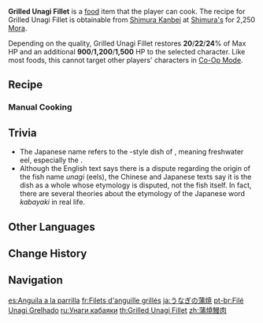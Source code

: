 {{Food Infobox
|id              = 108337
|image           = Item Grilled Unagi Fillet.png
|description     = A grilled dish.
|desc_suspicious = Even at first glance, this is a complete failure &mdash; the color of the eel meat looks exactly the same as the charcoal used to make it. Even when flipped over to eat, the intense stench of charred meat would make one hesitate.
|desc_basic      = The sliced unagi has been steamed first to remove the excess fat before being grilled and sauced. There is no consensus in Inazuma as to where the name "unagi" came from, but everyone at least agrees that it will take a whole lifetime to master its making.
|desc_delicious  = The fat oils sizzle all across the meat's surface like a flowery prelude. The baptism of charcoal fire and moistening sauce has imparted a delicate softness to the unagi's mouthfeel. If you paired this with rice, you'd be liable to leave not even a single drop of sauce behind.
|type            = Recovery Dishes
|quality         = 2
|effectType      = Healing
|effect          = Restores (var1)% of Max HP and an additional (var2) HP to the selected character.
|eff_att1        = HP Restore
|eff_att2        = HP Restore Percent
|eff_att3        = HP Restore Fixed
|region          = Inazuma
|eff_suspicious1 = 20
|eff_suspicious2 = 900
|eff_basic1      = 22
|eff_basic2      = 1,200
|eff_delicious1  = 24
|eff_delicious2  = 1,500
|recipe          = Sold by [[Shimura Kanbei]]
}}
'''Grilled Unagi Fillet''' is a [[food]] item that the player can cook. The recipe for Grilled Unagi Fillet is obtainable from [[Shimura Kanbei]] at [[Shimura's]] for 2,250 [[Mora]].

Depending on the quality, Grilled Unagi Fillet restores '''20'''/'''22'''/'''24'''% of Max HP and an additional '''900'''/'''1,200'''/'''1,500''' HP to the selected character. Like most foods, this cannot target other players' characters in [[Co-Op Mode]].

==Recipe==
{{Recipe
|Eel Meat = 3
|Sugar = 1
|sort = Eel Meat;Sugar
|type = Cooking
}}

===Manual Cooking===
{{Manual Cooking}}

==Trivia==
*The Japanese name {{Lang|Unagi no Kabayaki|ja=うなぎの蒲焼}} refers to the ''{{w|kabayaki}}''-style dish of ''{{w|unagi}}'', meaning freshwater eel, especially the {{w|Japanese eel}}.
*Although the English text says there is a dispute regarding the origin of the fish name ''unagi'' (eels), the Chinese and Japanese texts say it is the dish as a whole whose etymology is disputed, not the fish itself. In fact, there are several theories about the etymology of the Japanese word ''kabayaki'' in real life.

==Other Languages==
{{Other Languages
|en      = Grilled Unagi Fillet
|zhs     = 蒲烧鳗肉
|zhs_rm  = Púshāo Mánròu
|zht     = 蒲燒鰻肉
|zht_rm  = Púshāo Mánròu
|zh_tl   = Eel Meat {{w|Kabayaki}}
|ja      = うなぎの蒲焼
|ja_rm   = Unagi no Kabayaki
|ja_tl   = Eel Kabayaki
|ko      = 뱀장어 구이
|ko_rm   = Baemjang'eo Gui
|ko_tl   = Grilled Eel
|es      = Anguila a la parrilla
|es_tl   = Grilled Eel
|fr      = Filets d'anguille grillés
|fr_tl   = Grilled Eel Fillets
|ru      = Унаги кабаяки
|ru_tl   = Unagi Kabayaki
|th      = Grilled Unagi Fillet
|vi      = Lươn Kabayaki
|vi_tl   = Kabayaki Eel Meat
|de      = Gegrilltes Unagi-Filet
|de_tl   = Grilled Unagi Fillet
|id      = Grilled Unagi Fillet
|pt      = Filé Unagi Grelhado
|pt_tl   = 
|tr      = Izgara Müren Balığı
|tr_tl   = Grilled Moray Eel
|it      = Filetti di unagi alla griglia
|it_tl   = Grilled Unagi Fillets
}}

==Change History==
{{Change History|2.1}}

==Navigation==
{{Food Navbox}}

[[es:Anguila a la parrilla]]
[[fr:Filets d'anguille grillés]]
[[ja:うなぎの蒲焼]]
[[pt-br:Filé Unagi Grelhado]]
[[ru:Унаги кабаяки]]
[[th:Grilled Unagi Fillet]]
[[zh:蒲燒鰻肉]]